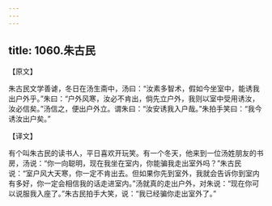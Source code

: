 ```yaml
---
---
---
```

title: 1060.朱古民
---



【原文】

朱古民文学善谑，冬日在汤生斋中，汤曰：“汝素多智术，假如今坐室中，能诱我出户外乎。”朱曰：“户外风寒，汝必不肯出，倘先立户外，我则以室中受用诱汝，汝必信矣。”汤信之，便出户外立。谓朱曰：“汝安诱我入户哉。”朱拍手笑曰：“我今诱汝出户矣。”

【译文】

有个叫朱古民的读书人，平日喜欢开玩笑。有一个冬天，他来到一位汤姓朋友的书房，汤说：“你一向聪明，现在我坐在室内，你能骗我走出室外吗？”朱古民说：“室户风大天寒，你一定不肯出去。但如果你先到室外，我就会告诉你到室内有多好，你一定会相信我的话走进室内。”汤就真的走出户外，对朱说：“现在你可以说服我入座了。”朱古民拍手大笑，说：“我已经骗你走出室外了。”